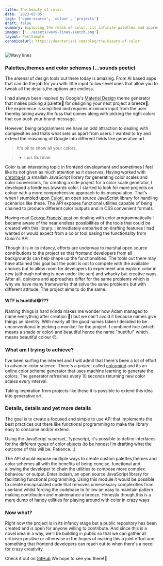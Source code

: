 ```yaml
---
title: The beauty of color.
date: '2023-03-05'
tags: ['open-source', 'colour', 'projects']
draft: false
summary: Exploring the realm of color, its infinite palettes and appreciating its role in software.
images: ['../assets/wavy-lines-sketch.png']
layout: PostSimple
canonicalUrl: https://deantarisai.com/blog/the-beauty-of-color
---
```


![Wavy lines](../assets/wavy-lines-sketch.png)

### Palettes,themes and color schemes (...sounds poetic)

The arsenal of design tools out there today is amazing. From AI based apps that can do the job for you with little input to low-level ones that allow you to tweak all the details,the options are endless.

I had always been inspired by Google's [Material Design](https://www.google.com/url?sa=t&source=web&rct=j&url=https://m3.material.io/&ved=2ahUKEwja8YqmpcT9AhWFbcAKHQwQCg4QFnoECAgQAQ&usg=AOvVaw1m_ncbk44bHJu2XGUNLOo3) theme generator that makes picking a palette🎨 for designing your next project a breeze🍃. The experience is simplified and requires minimum input from the user thereby taking away the fuss that comes along with picking the right colors that can push your brand message.

However, being programmers we have an odd attraction to dealing with complexities and thats what sets us apart from users. I wanted to try and extend the reasoning of Google into different fields like generative art.

> It's ok to show all your colors.

> - Luis Guzman

Color is an interesting topic in frontend development and sometimes I feel like its not given as much attention as it deserves.
Having worked with [chroma-js](https://gka.github.io/chroma.js/) ,a smallish JavaScript library for generating color scales and color conversions, for creating a side project for a color scale generator, I developed a fondness towards color. I started to look for more projects on colour with a more comprehensive approach to its manipulation. That's when I stumbled upon [Culori](https://culorijs.org/), an open source JavaScript library for handling scenarios like these. The API exposes functional utilities capable of being chained to produce different color outputs and in CSS convenient formats.

Having read [George Francis' post](https://tympanus.net/codrops/2021/12/07/coloring-with-code-a-programmatic-approach-to-design/) on dealing with color programmatically I became aware of the near endless possibilities of the tools that could be created with this library. I immediately embarked on drafting features I had wanted or would expect from a color tool basing the functionality from Culori's API.

Though it is in its infancy, efforts are underway to marshal open source contributions to the project so that frontend developers from all backgrounds can help shape up the functionalities. The tools out there may have attained this goal but the point is not to compete with the available choices but to allow room for developers to experiment and explore color in new (although nothing is new under the sun) and whacky but creative ways. After all, opinions and approaches differ for the same problems which is why we have many frameworks that solve the same problems but with different attitude. The project aims to do the same.

#### WTF is huetiful😂???

Naming things is hard (kinda makes me wonder how Adam managed to name everything after creation 🤔) but we can't avoid it because names give things an identity. With nearly all the good names taken I decided to be unconventional in picking a moniker for the project. I combined hue (which means a shade or color) and beautiful hence the name "huetiful" which means beautiful colour 🙃.

### What am I trying to achieve?

I've been surfing the internet and I will admit that there's been a lot of effort to advance color science. There's a project called [colormind](https://colormind.io) and its an online color scheme generator that uses machine learning to generate the colors. The generator refreshes every 10 seconds returning new color scales every interval.

Taking inspiration from projects like these it is possible to extend this idea into generative art.

### Details, details and yet more details

The goal is to create a focused and simple to use API that implements the best practices out there like functional programming to make the library easy to consume and/or extend.

Using the JavaScript superset, Typescript, it's possible to define interfaces for the different types of color objects (to be honest I'm drafting what the outcome of this will be. Patience...)

The API should expose multiple ways to create custom palettes,themes and color schemes all with the benefits of being concise, functional and allowing the developer to chain the utilities to compose more complex behaviour or output. Enter lodash, an open source JavaScript library for facilitating functional programming. Using this module it would be possible to create encapsulated code that removes unnecessary complexities from userland whilst forcing the codebase to follow an easy to maintain pattern making contribution and maintenance a breeze. Honestly though,this is a mere dump of handy utilities for playing around with color in crazy ways

### Now what?

Right now the project is in its infancy stage but a public repository has been created and is open for anyone willing to contribute. And since this is a novel idea in a way, we'll be building in public so that we can gather all criticism positive or otherwise in the hopes of making this a joint effort and something that frontend developers can reach out to when there's a need for crazy creativity.

Check it out on [GitHub](https://github.com/prjctimg/huetiful)
We hope to see you there!👋
